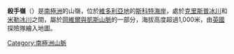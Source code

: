 {{coord|77|11|S|162|4|E|source:GNIS|display=title}}

'''殺手嶺'''（{{lang-en|Killer Ridge}}）是[[南極洲|南極洲]]的山嶺，位於[[維多利亞地|維多利亞地]]的[[斯科特海岸|斯科特海岸]]，處於[[克里斯普冰川|克里斯普冰川]]和[[米勒冰川|米勒冰川]]之間，屬於[[岡維爾與凱斯山脈|岡維爾與凱斯山脈]]的一部分，海拔高度超過1,000米，由[[英國|英國]]探險隊繪入地圖。

{{DEFAULTSORT:Killer Ridge}}
[[Category:南極洲山脈|Category:南極洲山脈]]


{{ScottCoast-geo-stub}}